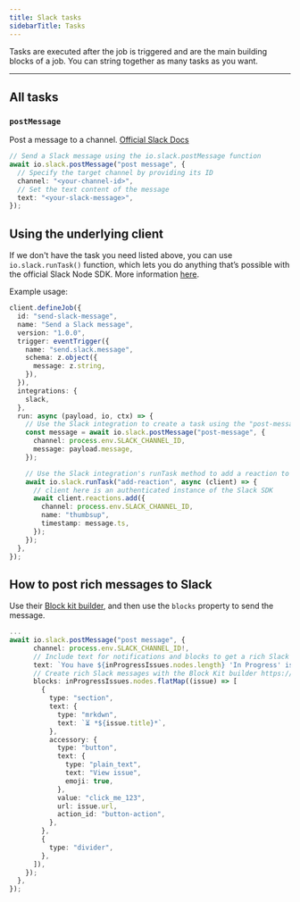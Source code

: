 ```yaml
---
title: Slack tasks
sidebarTitle: Tasks
---
```


Tasks are executed after the job is triggered and are the main building blocks of a job. You can string together as many tasks as you want.

---

## All tasks

### `postMessage`

Post a message to a channel. [Official Slack Docs](https://api.slack.com/methods/chat.postMessage)

```ts example.ts
// Send a Slack message using the io.slack.postMessage function
await io.slack.postMessage("post message", {
  // Specify the target channel by providing its ID
  channel: "<your-channel-id>",
  // Set the text content of the message
  text: "<your-slack-message>",
});
```

## Using the underlying client

If we don't have the task you need listed above, you can use `io.slack.runTask()` function, which lets you do anything that’s possible with the official Slack Node SDK. More information [here](/documentation/concepts/tasks#using-io-integration-runtask).

Example usage:

```ts
client.defineJob({
  id: "send-slack-message",
  name: "Send a Slack message",
  version: "1.0.0",
  trigger: eventTrigger({
    name: "send.slack.message",
    schema: z.object({
      message: z.string,
    }),
  }),
  integrations: {
    slack,
  },
  run: async (payload, io, ctx) => {
    // Use the Slack integration to create a task using the "post-message" cacheKey
    const message = await io.slack.postMessage("post-message", {
      channel: process.env.SLACK_CHANNEL_ID,
      message: payload.message,
    });

    // Use the Slack integration's runTask method to add a reaction to the message
    await io.slack.runTask("add-reaction", async (client) => {
      // client here is an authenticated instance of the Slack SDK
      await client.reactions.add({
        channel: process.env.SLACK_CHANNEL_ID,
        name: "thumbsup",
        timestamp: message.ts,
      });
    });
  },
});
```

## How to post rich messages to Slack

Use their [Block kit builder](https://api.slack.com/block-kit), and then use the `blocks` property to send the message.

```ts linearIssuesDailySlackAlert.ts
...
await io.slack.postMessage("post message", {
      channel: process.env.SLACK_CHANNEL_ID!,
      // Include text for notifications and blocks to get a rich Slack message in the channel
      text: `You have ${inProgressIssues.nodes.length} 'In Progress' issues in Linear!`,
      // Create rich Slack messages with the Block Kit builder https://app.slack.com/block-kit-builder/
      blocks: inProgressIssues.nodes.flatMap((issue) => [
        {
          type: "section",
          text: {
            type: "mrkdwn",
            text: `⏳ *${issue.title}*`,
          },
          accessory: {
            type: "button",
            text: {
              type: "plain_text",
              text: "View issue",
              emoji: true,
            },
            value: "click_me_123",
            url: issue.url,
            action_id: "button-action",
          },
        },
        {
          type: "divider",
        },
      ]),
    });
  },
});
```
